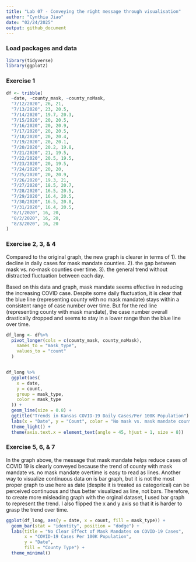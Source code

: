 ```yaml
---
title: "Lab 07 - Conveying the right message through visualisation"
author: "Cynthia Jiao"
date: "02/24/2025"
output: github_document
---
```


### Load packages and data

```r
library(tidyverse) 
library(ggplot2)

```

### Exercise 1

```r

df <- tribble(
  ~date, ~county_mask, ~county_noMask,
  "7/12/2020", 26, 21,
  "7/13/2020", 23, 20.5,
  "7/14/2020", 19.7, 20.3, 
  "7/15/2020", 20, 20.5,
  "7/16/2020", 20, 20.9,
  "7/17/2020", 20, 20.5,
  "7/18/2020", 20, 20.4,
  "7/19/2020", 20, 20.1,
  "7/20/2020", 20.2, 19.8,
  "7/21/2020", 21, 19.5,
  "7/22/2020", 20.5, 19.5,
  "7/23/2020", 20, 19.5,
  "7/24/2020", 20, 20,
  "7/25/2020", 20, 20.9,
  "7/26/2020", 19.3, 21,
  "7/27/2020", 18.5, 20.7,
  "7/28/2020", 16.5, 20.5,
  "7/29/2020", 16.4, 20.5,
  "7/30/2020", 16.5, 20.8,
  "7/31/2020", 16.4, 20.5,
  "8/1/2020", 16, 20,
  "8/2/2020", 16, 20,
  "8/3/2020", 16, 20
)


```

### Exercise 2, 3, & 4

Compared to the original graph, the new graph is clearer in terms of 1). the decline in daily cases for mask mandate counties. 2). the gap between mask vs. no-mask counties over time. 3). the general trend without distracted fluctuation between each day.

Based on this data and graph, mask mandate seems effective in reducing the increasing COVID case. Despite some daily fluctuation, it is clear that the blue line (representing county with no mask mandate) stays within a consistent range of case number over time. But for the red line (representing county with mask mandate), the case number overall drastically dropped and seems to stay in a lower range than the blue line over time. 
```r

df_long <- df%>%
  pivot_longer(cols = c(county_mask, county_noMask),
    names_to = "mask_type",
    values_to = "count"
  )


df_long %>%
  ggplot(aes(
    x = date,
    y = count,
    group = mask_type,
    color = mask_type
  )) +
  geom_line(size = 0.8) +
  ggtitle("Trends in Kansas COVID-19 Daily Cases/Per 100K Population") +
  labs(x = "Date", y = "Count", color = "No mask vs. mask mandate counties") +
  theme_light() +
  theme(axis.text.x = element_text(angle = 45, hjust = 1, size = 8)) 


```
### Exercise 5, 6, & 7

In the graph above, the message that mask mandate helps reduce cases of COVID 19 is clearly conveyed because the trend of county with mask mandate vs. no mask mandate overtime is easy to read as lines. Another way to visualize continuous data on is bar graph, but it is not the most proper graph to use here as date (despite it is treated as categorical) can be perceived continuous and thus better visualized as line, not bars. Therefore, to create more misleading graph with the orginal dataset, I used bar graph to represent the trend. I also flipped the x and y axis so that it is harder to grasp the trend over time. 

```r


ggplot(df_long, aes(y = date, x = count, fill = mask_type)) +
  geom_bar(stat = "identity", position = "dodge") +
  labs(title = "No Clear Effect of Mask Mandates on COVID-19 Cases",
       x = "COVID-19 Cases Per 100K Population", 
       y = "Date",
       fill = "County Type") +
  theme_minimal()

```

